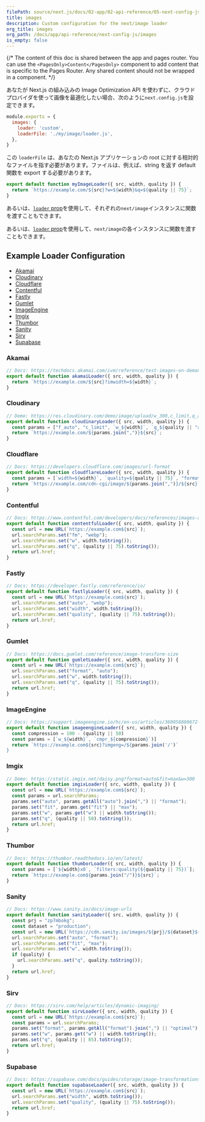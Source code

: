 ```yaml
---
filePath: source/next.js/docs/02-app/02-api-reference/05-next-config-js/images.mdx
title: images
description: Custom configuration for the next/image loader
org_title: images
org_path: /docs/app/api-reference/next-config-js/images
is_empty: false
---
```


{/* The content of this doc is shared between the app and pages router. You can use the `<PagesOnly>Content</PagesOnly>` component to add content that is specific to the Pages Router. Any shared content should not be wrapped in a component. */}

あなたが Next.js の組み込みの Image Optimization API を使わずに、クラウドプロバイダを使って画像を最適化したい場合、次のように`next.config.js`を設定できます。

```js:next.config.js
module.exports = {
  images: {
    loader: 'custom',
    loaderFile: './my/image/loader.js',
  },
}
```

この `loaderFile` は、あなたの Next.js アプリケーションの root に対する相対的なファイルを指す必要があります。ファイルは、例えば、string を返す default 関数を export する必要があります。

```js
export default function myImageLoader({ src, width, quality }) {
  return `https://example.com/${src}?w=${width}&q=${quality || 75}`;
}
```

<AppOnly>

あるいは、[`loader` prop](/ja/javascript/next.js/v14/02-app/02-api-reference/01-components/image#loader)を使用して、それぞれの`next/image`インスタンスに関数を渡すこともできます。

</AppOnly>

<PagesOnly>

あるいは、[`loader` prop](/ja/javascript/next.js/v14/03-pages/02-api-reference/01-components/image#loader)を使用して、`next/image`の各インスタンスに関数を渡すこともできます。

</PagesOnly>

## Example Loader Configuration

- [Akamai](#akamai)
- [Cloudinary](#cloudinary)
- [Cloudflare](#cloudflare)
- [Contentful](#contentful)
- [Fastly](#fastly)
- [Gumlet](#gumlet)
- [ImageEngine](#imageengine)
- [Imgix](#imgix)
- [Thumbor](#thumbor)
- [Sanity](#sanity)
- [Sirv](#sirv)
- [Supabase](#supabase)

### Akamai

```js
// Docs: https://techdocs.akamai.com/ivm/reference/test-images-on-demand
export default function akamaiLoader({ src, width, quality }) {
  return `https://example.com/${src}?imwidth=${width}`;
}
```

### Cloudinary

```js
// Demo: https://res.cloudinary.com/demo/image/upload/w_300,c_limit,q_auto/turtles.jpg
export default function cloudinaryLoader({ src, width, quality }) {
  const params = ["f_auto", "c_limit", `w_${width}`, `q_${quality || "auto"}`];
  return `https://example.com/${params.join(",")}${src}`;
}
```

### Cloudflare

```js
// Docs: https://developers.cloudflare.com/images/url-format
export default function cloudflareLoader({ src, width, quality }) {
  const params = [`width=${width}`, `quality=${quality || 75}`, "format=auto"];
  return `https://example.com/cdn-cgi/image/${params.join(",")}/${src}`;
}
```

### Contentful

```js
// Docs: https://www.contentful.com/developers/docs/references/images-api/
export default function contentfulLoader({ src, width, quality }) {
  const url = new URL(`https://example.com${src}`);
  url.searchParams.set("fm", "webp");
  url.searchParams.set("w", width.toString());
  url.searchParams.set("q", (quality || 75).toString());
  return url.href;
}
```

### Fastly

```js
// Docs: https://developer.fastly.com/reference/io/
export default function fastlyLoader({ src, width, quality }) {
  const url = new URL(`https://example.com${src}`);
  url.searchParams.set("auto", "webp");
  url.searchParams.set("width", width.toString());
  url.searchParams.set("quality", (quality || 75).toString());
  return url.href;
}
```

### Gumlet

```js
// Docs: https://docs.gumlet.com/reference/image-transform-size
export default function gumletLoader({ src, width, quality }) {
  const url = new URL(`https://example.com${src}`);
  url.searchParams.set("format", "auto");
  url.searchParams.set("w", width.toString());
  url.searchParams.set("q", (quality || 75).toString());
  return url.href;
}
```

### ImageEngine

```js
// Docs: https://support.imageengine.io/hc/en-us/articles/360058880672-Directives
export default function imageengineLoader({ src, width, quality }) {
  const compression = 100 - (quality || 50)
  const params = [`w_${width}`, `cmpr_${compression}`)]
  return `https://example.com${src}?imgeng=/${params.join('/')`
}
```

### Imgix

```js
// Demo: https://static.imgix.net/daisy.png?format=auto&fit=max&w=300
export default function imgixLoader({ src, width, quality }) {
  const url = new URL(`https://example.com${src}`);
  const params = url.searchParams;
  params.set("auto", params.getAll("auto").join(",") || "format");
  params.set("fit", params.get("fit") || "max");
  params.set("w", params.get("w") || width.toString());
  params.set("q", (quality || 50).toString());
  return url.href;
}
```

### Thumbor

```js
// Docs: https://thumbor.readthedocs.io/en/latest/
export default function thumborLoader({ src, width, quality }) {
  const params = [`${width}x0`, `filters:quality(${quality || 75})`];
  return `https://example.com${params.join("/")}${src}`;
}
```

### Sanity

```js
// Docs: https://www.sanity.io/docs/image-urls
export default function sanityLoader({ src, width, quality }) {
  const prj = "zp7mbokg";
  const dataset = "production";
  const url = new URL(`https://cdn.sanity.io/images/${prj}/${dataset}${src}`);
  url.searchParams.set("auto", "format");
  url.searchParams.set("fit", "max");
  url.searchParams.set("w", width.toString());
  if (quality) {
    url.searchParams.set("q", quality.toString());
  }
  return url.href;
}
```

### Sirv

```js
// Docs: https://sirv.com/help/articles/dynamic-imaging/
export default function sirvLoader({ src, width, quality }) {
  const url = new URL(`https://example.com${src}`);
  const params = url.searchParams;
  params.set("format", params.getAll("format").join(",") || "optimal");
  params.set("w", params.get("w") || width.toString());
  params.set("q", (quality || 85).toString());
  return url.href;
}
```

### Supabase

```js
// Docs: https://supabase.com/docs/guides/storage/image-transformations#nextjs-loader
export default function supabaseLoader({ src, width, quality }) {
  const url = new URL(`https://example.com${src}`);
  url.searchParams.set("width", width.toString());
  url.searchParams.set("quality", (quality || 75).toString());
  return url.href;
}
```
